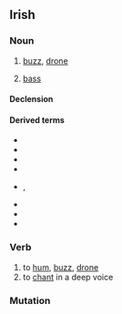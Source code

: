 ==Irish==

===Noun===
{{infl|ga|noun|g=m}}

# [[buzz]], [[drone]]
# {{music|lang=ga}} [[bass]]

====Declension====
{{ga-noun-m1|d|ord|oird}}

====Derived terms====
{{der-top|bass}}
* {{l|ga|dord figiúrtha}}
* {{l|ga|dord-druma}}
* {{l|ga|dordeochair}}
* {{l|ga|dordghuth}}
{{der-mid}}
* {{l|ga|dordlíne}}, {{l|ga|líne an doird}}
* {{l|ga|dordóir}}
* {{l|ga|fo-dhordaire}}
* {{l|ga|olldord}}
{{der-bottom}}

===Verb===
{{ga-verb}}

# to [[hum]], [[buzz]], [[drone]]
# to [[chant]] in a deep voice

===Mutation===
{{ga mut cons|d|ord}}